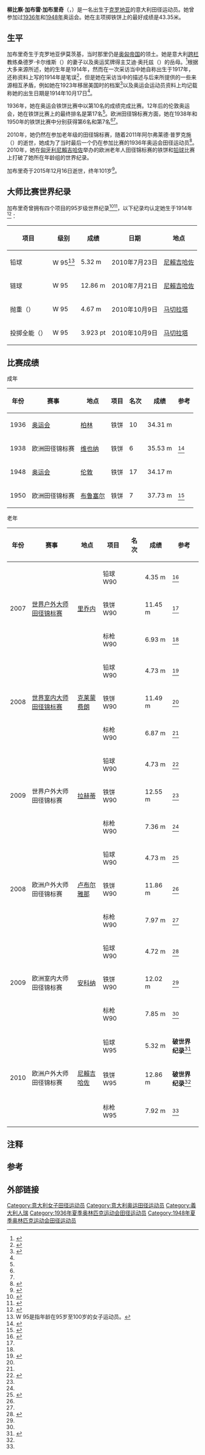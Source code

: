 {{NoteTA|G1=Sports}}
{{Infobox athlete
| headercolor = pink
| name = 加布雷·加布里奇
| fullname= Ljubica Gabric
| nickname = 
| image = Gabre Gabric.jpg
| image_size = 
| caption = 
| nationality = {{ITA}}
| sport = [[田径|田径]]
| event = [[铁饼|铁饼]]
| club = Venchi Unica Torino 
| collegeteam =
| birth_date = {{birth date|1914|10|17|df=yes}}
| birth_place = [[奧匈帝國|奧匈帝國]][[達爾馬提亞王國|達爾馬提亞]][[伊莫茨基|伊莫茨基]]（今屬[[克羅埃西亞|克羅埃西亞]]）
| residence = 
| retired= 
| death_date = {{death date and age|2015|12|16|1914|10|17|df=yes}}
| death_place = [[意大利|意大利]][[布雷西亚|布雷西亚]]
| height = <!--{{height|m=1.85}}-->
| weight = <!--{{convert|104|kg|lb|abbr=on}}-->
| pb = 
*铁饼：43.35米（1939年）
| country = {{ITA}}
| medaltemplates=
}}
'''柳比察·加布雷·加布里奇'''（{{lang-it|Ljubica "Gabre" Gabric}}，{{bd|1914年|10月17日|2015年|12月16日}}）是一名出生于[[克罗地亚|克罗地亚]]的意大利田径运动员。她曾参加过[[1936年夏季奥林匹克运动会|1936年]]和[[1948年夏季奥林匹克运动会|1948年]]奥运会。她在主项掷铁饼上的最好成绩是43.35米。

==生平==
加布里奇生于克罗地亚伊莫茨基，当时那里仍是[[奥匈帝国|奥匈帝国]]的领土。她是意大利[[跨栏|跨栏]]教练桑德罗·卡尔维斯（{{lang|it|Sandro Calvesi}}）的妻子以及奥运奖牌得主艾迪·奥托兹（{{lang|it|Eddy Ottoz}}）的岳母。<ref name=sr>{{cite web |url=http://www.sports-reference.com/olympics/athletes/ga/gabre-gabric-calvesi-1.html |title=Gabre Gabric-Calvesi |work=Olympics at Sports-Reference.com |accessdate=2015-12-09 |archiveurl=https://web.archive.org/web/20161203052157/http://www.sports-reference.com/olympics/athletes/ga/gabre-gabric-calvesi-1.html |archivedate=2016-12-03 |deadurl=yes }}</ref>根据大多来源所述，她的生年是1914年，然而在一次采访当中她自称出生于1917年，还称资料上写的1914年是笔误<ref>{{cite web|url=http://www.atleticanet.it/master/news/22646-i-records-di-gabre-gabric.html|title=i records di gabre gabric|publisher=atleticanet.it|accessdate=2015-12-04|archive-url=https://web.archive.org/web/20151222151806/http://www.atleticanet.it/master/news/22646-i-records-di-gabre-gabric.html|archive-date=2015-12-22|dead-url=yes}}</ref>，但是她在采访当中的描述与后来所提供的一些来源相互矛盾，例如她在1923年移居美国时的档案<ref>{{cite web|url=http://www.ellisisland.org/search/passRecord.asp?LNM=GABRICH&PLNM=GABRICH&last_kind=0&TOWN=null&SHIP=null&RF=9&pID=601494040085&MID=11528067440883531104&|title=The Statue of Liberty & Ellis Island|publisher=}}</ref>以及奥运会运动员资料上均记载称她的出生日期是1914年10月17日<ref name=sr />。

1936年，她在奥运会铁饼比赛中以第10名的成绩完成比赛。12年后的伦敦奥运会，她在铁饼比赛上的最终排名是第17名<ref name=sr />。欧洲田径锦标赛方面，她在1938年和1950年的铁饼比赛中分别获得第6名和第7名<ref name=europea/><ref name=europeb/>。

2010年，她仍然在参加老年级的田径锦标赛，随着2011年阿尔弗莱德·普罗克施（{{lang|de|Alfred Proksch}}）的逝世，她成为了当时最后一个仍在参加比赛的1936年奥运会田径运动员<ref name="Active">{{cite web|last = Gjerde|first = Arild|author2 = Jeroen Heijmans|author3 = Bill Mallon|author4 = Hilary Evans|title = Revenge of the Last of the Class of '36|work = Olympics|publisher = Sports Reference.com|date = 2009-08-04|url = http://www.sports-reference.com/olympics/blog/?m=200908|accessdate = 2009-11-15|archive-date = 2011-08-12|archive-url = https://web.archive.org/web/20110812211853/http://www.sports-reference.com/olympics/blog/?m=200908|dead-url = no}}</ref>。2010年，她在[[匈牙利|匈牙利]][[尼賴吉哈佐|尼賴吉哈佐]]举办的欧洲老年人田径锦标赛的铁饼和[[铅球|铅球]]比赛上打破了她所在年龄组的世界纪录。

加布里奇于2015年12月16日逝世，终年101岁<ref name=iaaf-death>{{cite web |title=Ljubica 'Gabre' Gabric, last athlete to have competed at the 1936 Olympic Games, dies at 101 |url=http://www.iaaf.org/news/news/ljubica-gabre-gabric-dies |website=iaaf.org/news |publisher=[[国际田径联合会|IAAF]] |accessdate=2015-12-18 |location=Brescia, Italy |archiveurl=https://web.archive.org/web/20190107072142/http://www.iaaf.org/news/news/ljubica-gabre-gabric-dies |archivedate=2019-01-07 |dead-url=no }}</ref>。

==大师比赛世界纪录==
加布里奇曾拥有四个项目的95岁级世界纪录<ref>{{cite web |url=http://masterstrack.com/2010/08/15065/ |title=Eurovets claim 15 world records at their Hungary championships |publisher=masterstrack.com |accessdate=2013-10-30 |deadurl=yes |archiveurl=https://web.archive.org/web/20131101023043/http://masterstrack.com/2010/08/15065/ |archivedate=2013-11-01 }}</ref><ref>{{cite web|url=http://www.fidalmarche.com/news_one.php?nid=1372|title=Macerata, pentalanci tricolore con record mondiale|publisher=iaaf.org|language=it|accessdate=2013-10-30|archive-date=2013-10-31|archive-url=https://web.archive.org/web/20131031230127/http://www.fidalmarche.com/news_one.php?nid=1372|dead-url=no}}</ref>，以下纪录均认定她生于1914年<ref name=RECORD>{{cite web |url=http://www.world-masters-athletics.org/records/outdoor-women |title=Records Outdoor Women |publisher=world-masters-athletics.org |accessdate=2013-10-30 |deadurl=yes |archiveurl=https://web.archive.org/web/20110720232434/http://www.world-masters-athletics.org/records/outdoor-women |archivedate=2011-07-20 }}</ref>：

{| class="wikitable" width=55% style="font-size:90%; text-align:center;"
|-
!项目!!级别!!成绩!!日期!!地点
|-
| 铅球 || W 95<ref group="注">W 95是指年龄在95岁至100岁的女子运动员。</ref> || 5.32 m || 2010年7月23日 ||align=left|{{flagicon|HUN}} [[尼賴吉哈佐|尼賴吉哈佐]]
|-
| 链球 || W 95 || 12.86 m || 2010年7月21日 ||align=left|{{flagicon|HUN}} [[尼賴吉哈佐|尼賴吉哈佐]]
|-
| 抛重（{{lang|en|Weight throw}}） || W 95 || 4.67 m || 2010年10月9日 ||align=left|{{flagicon|ITA}} [[马切拉塔|马切拉塔]]
|-
| 投掷全能（{{lang|en|Throws pentathlon}}） || W 95 || 3.923 pt || 2010年10月9日 ||align=left|{{flagicon|ITA}} [[马切拉塔|马切拉塔]]
|}

==比赛成绩==
;成年
{| class="wikitable" width=70% style="font-size:90%; text-align:center;"
|-
!年份 !!赛事 !!地点 !!项目 !!名次 !!成绩 !!参考
|-
| 1936
| align=left|[[1936年夏季奥林匹克运动会田径比赛|奥运会]]
| align=left|{{flagicon|Nazi Germany}} [[柏林|柏林]] 
| 铁饼
| 10
| 34.31 m
|
|-
| 1938
| align=left|欧洲田径锦标赛
| align=left|{{flagicon|AUT}} [[维也纳|维也纳]]
| 铁饼
| 6
| 35.53 m
| <ref name=europea>{{cite web|url=http://www.the-sports.org/athletics-women-s-european-championships-1938-results-women-s5-c0-b0-g61-t3985-u139-v0.html#106439|title=1938 Women's European Championships - Women's Discus throw|publisher=the-sports.org|accessdate=2012-10-22|archive-date=2013-11-29|archive-url=https://web.archive.org/web/20131129040654/http://www.the-sports.org/athletics-women-s-european-championships-1938-results-women-s5-c0-b0-g61-t3985-u139-v0.html#106439|dead-url=no}}</ref>
|-
| 1948
| align=left|[[1948年夏季奥林匹克运动会田径比赛|奥运会]]
| align=left|{{flagicon|GBR}} [[伦敦|伦敦]] 
| 铁饼
| 17
| 34.17 m
|
|-
| 1950
| align=left|欧洲田径锦标赛
| align=left|{{flagicon|BEL}} [[布鲁塞尔|布鲁塞尔]]
| 铁饼
| 7
| 37.73 m
| <ref name=europeb>{{cite web|url=http://www.athleticsdb.com/4th-european-athletics-championships.php|title=4th European Athletics Championships, Brussels 1950|publisher=athleticsdb.com|accessdate=2012-10-22|archive-url=https://web.archive.org/web/20150923175900/http://www.athleticsdb.com/4th-european-athletics-championships.php|archive-date=2015-09-23|dead-url=yes}}</ref>
|}

;老年
{| class="wikitable" width=70% style="font-size:90%; text-align:center;"
|-
!年份 !!赛事 !!地点 !!项目 !!名次 !!成绩 !!参考
|-
| rowspan=3| 2007
| rowspan=3 align=left| [[世界大师田径锦标赛|世界户外大师田径锦标赛]]
| rowspan=3 align=left| {{flagicon|ITA}} [[里乔内|里乔内]]
| 铅球W90
| bgcolor=gold|{{gold01}}
| 4.35 m
| <ref name=RICCIONE>{{Cite web |url=http://www.world-masters-athletics.org/files/results/WMA_Riccione_Results_2007.pdf |title=17th WMA World Championships |accessdate=2015-12-19 |archive-date=2012-03-12 |archive-url=https://web.archive.org/web/20120312164740/http://www.world-masters-athletics.org/files/results/WMA_Riccione_Results_2007.pdf |dead-url=no }}</ref>
|-
| 铁饼W90
| bgcolor=gold|{{gold01}}
| 11.45 m
| <ref name=RICCIONE/>
|-
| 标枪W90
| bgcolor="silver"|{{silver02}}
| 6.93 m
| <ref name=RICCIONE/>
|-
| rowspan=3 align=center | 2008
| rowspan=3 align=left| [[世界大师田径锦标赛|世界室内大师田径锦标赛]]
| rowspan=3 align=left| {{flagicon|FRA}} [[克莱蒙费朗|克莱蒙费朗]]
| 铅球W90
| bgcolor=gold|{{gold01}}
| 4.73 m
| <ref name=CLERMONT>{{Cite web |url=http://www.world-masters-athletics.org/files/results/results-clermont-2008.pdf |title=WMA Indoor Championships, Clermont-Ferrand (France) |accessdate=2015-12-19 |archive-date=2011-12-07 |archive-url=https://web.archive.org/web/20111207124143/http://world-masters-athletics.org/files/results/results-clermont-2008.pdf |dead-url=no }}</ref>
|-
| 铁饼W90
| bgcolor=gold|{{gold01}}
| 11.49 m
| <ref name=CLERMONT/>
|-
| 标枪W90
| bgcolor=gold|{{gold01}}
| 6.87 m
| <ref name=CLERMONT/>
|-
| rowspan=3 align=center | 2009
| rowspan=3 align=left| 世界户外大师田径锦标赛
| rowspan=3 align=left| {{flagicon|FIN}} [[拉赫蒂|拉赫蒂]] 
| 铅球W90
| bgcolor="silver"|{{silver02}}
| 4.73 m
| <ref name=LAHTI>{{Cite web |url=http://www.world-masters-athletics.org/files/results/WMA_Lahti_2009_Results.doc |title=World Masters Athletics - Lahti results |accessdate=2015-12-19 |archive-date=2011-12-07 |archive-url=https://web.archive.org/web/20111207110901/http://world-masters-athletics.org/files/results/WMA_Lahti_2009_Results.doc |dead-url=no }}</ref>
|-
| 铁饼W90
| bgcolor="silver"|{{silver02}}
| 12.55 m
| <ref name=LAHTI/>
|-
| 标枪W90
| bgcolor="silver"|{{silver02}}
| 7.36 m
| <ref name=LAHTI/>
|-
| rowspan=3| 2008
| rowspan=3 align=left| 欧洲户外大师田径锦标赛
| rowspan=3 align=left| {{flagicon|SLO}} [[卢布尔雅那|卢布尔雅那]] 
| 铅球W90
| bgcolor=gold|{{gold01}}
| 4.73 m 
| <ref name=LUBI>{{Cite web |url=http://www.evaa.ch/files/evacs2008.pdf |title=16 th EVACS Ljubljana (SLO) |accessdate=2015-12-19 |archive-date=2012-03-21 |archive-url=https://web.archive.org/web/20120321181949/http://www.evaa.ch/files/evacs2008.pdf |dead-url=no }}</ref>
|-
| 铁饼W90
| bgcolor=gold|{{gold01}}
| 11.86 m 
| <ref name=LUBI/>
|-
| 标枪W90
| bgcolor=gold|{{gold01}}
| 7.97 m 
| <ref name=LUBI/>
|-
| rowspan=3| 2009
| rowspan=3 align=left| 欧洲室内大师田径锦标赛
| rowspan=3 align=left| {{flagicon|ITA}} [[安科纳|安科纳]] 
| 铅球W90
| bgcolor=gold|{{gold01}}
| 4.72 m
| <ref name=ANCONA>{{Cite web |url=http://www.evaa.ch/files/anconarisultatieclassifiche.pdf |title=7th EVACI Ancona (ITA) |accessdate=2015-12-19 |archive-date=2016-03-04 |archive-url=https://web.archive.org/web/20160304091820/http://www.evaa.ch/files/anconarisultatieclassifiche.pdf |dead-url=no }}</ref>
|-
| 铁饼W90
| bgcolor=gold|{{gold01}}
| 12.02 m
| <ref name=ANCONA/>
|-
| 标枪W90
| bgcolor=gold|{{gold01}}
| 7.85 m
| <ref name=ANCONA/>
|-
| rowspan=3| 2010
| rowspan=3 align=left| 欧洲户外大师田径锦标赛
| rowspan=3 align=left| {{flagicon|HUN}} [[尼賴吉哈佐|尼賴吉哈佐]] 
| 铅球W95
| bgcolor=gold|{{gold01}}
| 5.32 m
| '''破世界纪录'''<ref name=NYIR>{{Cite web |url=http://www.evaa.ch/files/results/RisultatiUngheria.pdf |title=17th ECACS Nyíregyháza (HUN) |accessdate=2015-12-19 |archive-date=2016-03-04 |archive-url=https://web.archive.org/web/20160304044044/http://www.evaa.ch/files/results/RisultatiUngheria.pdf |dead-url=yes }}</ref>
|-
| 铁饼W95
| bgcolor=gold|{{gold01}}
| 12.86 m
| '''破世界纪录'''<ref name=NYIR/>
|-
| 标枪W95
| bgcolor=gold|{{gold01}}
| 7.92 m 
| <ref name=NYIR/>
|}

==注释==
{{reflist|group="注"}}

==参考==
{{Reflist|2}}

==外部链接==
{{Commons category|Gabre Gabric}}

{{DEFAULTSORT:Gabric-Calvesi, Gabre}}
[[Category:意大利女子田径运动员|Category:意大利女子田径运动员]]
[[Category:意大利奥运田径运动员|Category:意大利奥运田径运动员]]
[[Category:義大利人瑞|Category:義大利人瑞]]
[[Category:1936年夏季奥林匹克运动会田径运动员|Category:1936年夏季奥林匹克运动会田径运动员]]
[[Category:1948年夏季奥林匹克运动会田径运动员|Category:1948年夏季奥林匹克运动会田径运动员]]